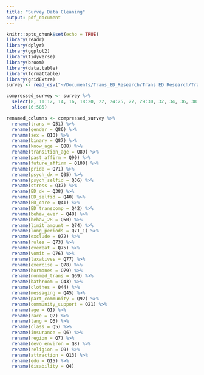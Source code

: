 ```yaml
---
title: "Survey Data Cleaning"
output: pdf_document
---
```



```r
knitr::opts_chunk$set(echo = TRUE)
library(readr)
library(dplyr)
library(ggplot2)
library(tidyverse)
library(broom)
library(data.table)
library(formattable)
library(gridExtra)
survey <- read_csv("~/Documents/Trans_ED_Research/Trans ED Research/Trans ED Questionnaire_October 9, 2020_16.23.csv")
```
```r
compressed_survey <- survey %>% 
  select(8, 11:12, 14, 16, 18:20, 22, 24:25, 27, 29:30, 32, 34, 36, 38:40, 42, 44, 46, 48, 50, 52, 54, 56, 58, 60:61, 63, 65:96, 98, 100:101, 103, 105, 107, 109, 111:112, 114) %>% 
  slice(16:585)
```


```r
renamed_columns <- compressed_survey %>%
  rename(trans = Q51) %>%
  rename(gender = Q86) %>%
  rename(sex = Q10) %>%
  rename(binary = Q87) %>%
  rename(know_age = Q88) %>%
  rename(transition_age = Q89) %>%
  rename(past_affirm = Q90) %>%
  rename(future_affirm = Q100) %>%
  rename(pride = Q71) %>%
  rename(psych_dx = Q35) %>%
  rename(psych_selfid = Q36) %>%
  rename(stress = Q37) %>%
  rename(ED_dx = Q38) %>%
  rename(ED_selfid = Q40) %>%
  rename(ED_care = Q41) %>%
  rename(ED_transcomp = Q42) %>%
  rename(behav_ever = Q48) %>%
  rename(behav_28 = Q50) %>%
  rename(limit_amount = Q74) %>%
  rename(long_periods = Q71_1) %>%
  rename(exclude = Q72) %>%
  rename(rules = Q73) %>%
  rename(overeat = Q75) %>%
  rename(vomit = Q76) %>%
  rename(laxatives = Q77) %>%
  rename(exercise = Q78) %>%
  rename(hormones = Q79) %>%
  rename(nonmed_trans = Q69) %>%
  rename(bathroom = Q43) %>%
  rename(clothes = Q44) %>%
  rename(messaging = Q45) %>%
  rename(part_community = Q92) %>%
  rename(community_support = Q21) %>%
  rename(age = Q1) %>%
  rename(race = Q2) %>%
  rename(lang = Q3) %>%
  rename(class = Q5) %>%
  rename(insurance = Q6) %>%
  rename(region = Q7) %>%
  rename(devo_environ = Q8) %>%
  rename(religion = Q9) %>%
  rename(attraction = Q13) %>%
  rename(edu = Q15) %>%
  rename(disability = Q4)
```


